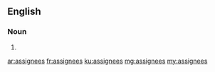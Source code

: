 {{also|assignées}}
==English==

===Noun===
{{head|en|noun plural form}}

# {{plural of|assignee|lang=en}}

[[ar:assignees]]
[[fr:assignees]]
[[ku:assignees]]
[[mg:assignees]]
[[my:assignees]]
